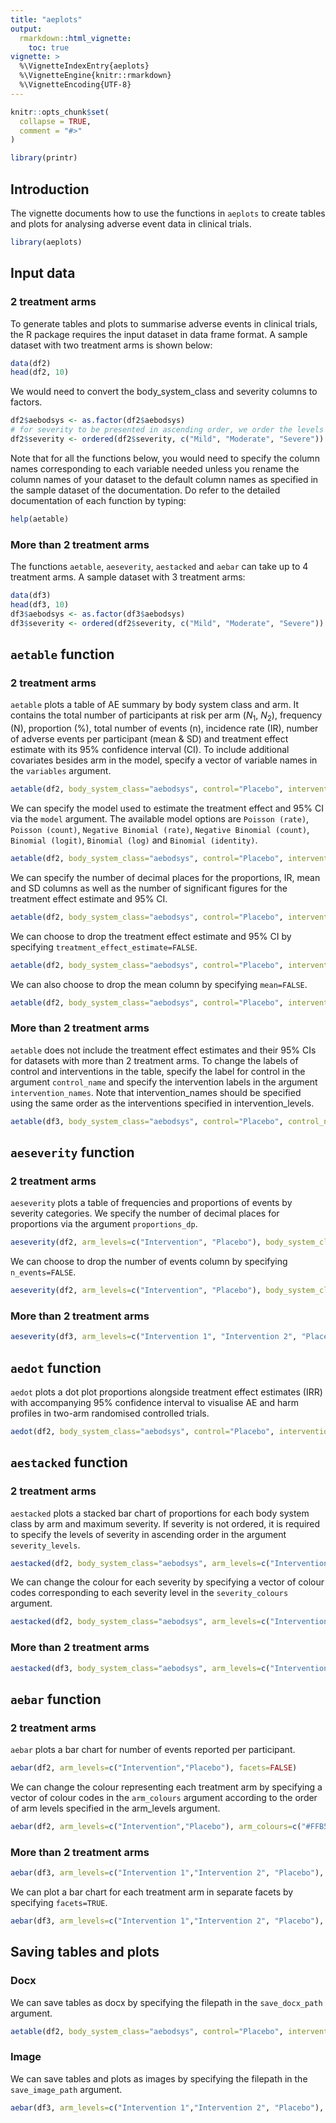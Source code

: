 ```yaml
---
title: "aeplots"
output: 
  rmarkdown::html_vignette:
    toc: true
vignette: >
  %\VignetteIndexEntry{aeplots}
  %\VignetteEngine{knitr::rmarkdown}
  %\VignetteEncoding{UTF-8}
---
```


```r
knitr::opts_chunk$set(
  collapse = TRUE,
  comment = "#>"
)
```

```r
library(printr)
```

## Introduction
The vignette documents how to use the functions in `aeplots` to create tables and plots for analysing adverse event data in clinical trials.
```r
library(aeplots)
```

## Input data
### 2 treatment arms
To generate tables and plots to summarise adverse events in clinical trials, the R package requires the input dataset in data frame format. A sample dataset with two treatment arms is shown below:
```r
data(df2)
head(df2, 10)
```

We would need to convert the body_system_class and severity columns to factors.
```r
df2$aebodsys <- as.factor(df2$aebodsys)
# for severity to be presented in ascending order, we order the levels
df2$severity <- ordered(df2$severity, c("Mild", "Moderate", "Severe"))
```

Note that for all the functions below, you would need to specify the column names corresponding to each variable needed unless you rename the column names of your dataset to the default column names as specified in the sample dataset of the documentation. Do refer to the detailed documentation of each function by typing:
```r
help(aetable)
```


### More than 2 treatment arms
The functions `aetable`, `aeseverity`, `aestacked` and `aebar` can take up to 4 treatment arms. A sample dataset with 3 treatment arms:
```r
data(df3)
head(df3, 10)
df3$aebodsys <- as.factor(df3$aebodsys)
df3$severity <- ordered(df2$severity, c("Mild", "Moderate", "Severe"))
```

## `aetable` function
### 2 treatment arms
`aetable` plots a table of AE summary by body system class and arm. It contains the total number of participants at risk per arm ($N_{1}$, $N_{2}$), frequency (N), proportion (%), total number of events (n), incidence rate (IR), number of adverse events per participant (mean & SD) and treatment effect estimate with its 95% confidence interval (CI). To include additional covariates besides arm in the model, specify a vector of variable names in the `variables` argument.
```r
aetable(df2, body_system_class="aebodsys", control="Placebo", intervention_levels=c("Intervention"), treatment_effect_estimate=TRUE, variables = c("variable1", "variable2"))
```

We can specify the model used to estimate the treatment effect and 95% CI via the `model` argument. The available model options are `Poisson (rate)`, `Poisson (count)`, `Negative Binomial (rate)`, `Negative Binomial (count)`, `Binomial (logit)`, `Binomial (log)` and `Binomial (identity)`.
```r
aetable(df2, body_system_class="aebodsys", control="Placebo", intervention_levels=c("Intervention"), treatment_effect_estimate=TRUE, model="Binomial (logit)", variables = c("variable1", "variable2"))
```

We can specify the number of decimal places for the proportions, IR, mean and SD columns as well as the number of significant figures for the treatment effect estimate and 95% CI.
```r
aetable(df2, body_system_class="aebodsys", control="Placebo", intervention_levels=c("Intervention"), treatment_effect_estimate=TRUE, variables = c("variable1", "variable2"), proportions_dp=2, IR_dp=2, mean_dp=2, SD_dp=2, estimate_sf=4, CI_sf=4)
```

We can choose to drop the treatment effect estimate and 95% CI by specifying `treatment_effect_estimate=FALSE`.
```r
aetable(df2, body_system_class="aebodsys", control="Placebo", intervention_levels=c("Intervention"), treatment_effect_estimate=FALSE)
```

We can also choose to drop the mean column by specifying `mean=FALSE`.
```r
aetable(df2, body_system_class="aebodsys", control="Placebo", intervention_levels=c("Intervention"), treatment_effect_estimate=FALSE, mean=FALSE)
```

### More than 2 treatment arms
`aetable` does not include the treatment effect estimates and their 95% CIs for datasets with more than 2 treatment arms. To change the labels of control and interventions in the table, specify the label for control in the argument `control_name` and specify the intervention labels in the argument `intervention_names`. Note that intervention_names should be specified using the same order as the interventions specified in intervention_levels.
```r
aetable(df3, body_system_class="aebodsys", control="Placebo", control_name="No Drug", intervention_levels=c("Intervention 1", "Intervention 2"), intervention_names=c("Drug A", "Drug B"))
```

## `aeseverity` function
### 2 treatment arms
`aeseverity` plots a table of frequencies and proportions of events by severity categories. We specify the number of decimal places for proportions via the argument `proportions_dp`.
```r
aeseverity(df2, arm_levels=c("Intervention", "Placebo"), body_system_class="aebodsys", proportions_dp=2)
```

We can choose to drop the number of events column by specifying `n_events=FALSE`.
```r
aeseverity(df2, arm_levels=c("Intervention", "Placebo"), body_system_class="aebodsys", n_events=FALSE)
```

### More than 2 treatment arms
```r
aeseverity(df3, arm_levels=c("Intervention 1", "Intervention 2", "Placebo"), arm_names=c("Drug A", "Drug B", "No Drug"), body_system_class="aebodsys", n_events=FALSE)
```

## `aedot` function
`aedot` plots a dot plot proportions alongside treatment effect estimates (IRR) with accompanying 95% confidence interval to visualise AE and harm profiles in two-arm randomised controlled trials.
```r
aedot(df2, body_system_class="aebodsys", control="Placebo", intervention="Intervention")
```

## `aestacked` function
### 2 treatment arms
`aestacked` plots a stacked bar chart of proportions for each body system class by arm and maximum severity. If severity is not ordered, it is required to specify the levels of severity in ascending order in the argument `severity_levels`.
```r
aestacked(df2, body_system_class="aebodsys", arm_levels=c("Intervention","Placebo"), severity_levels=c("Mild", "Moderate", "Severe"))
```

We can change the colour for each severity by specifying a vector of colour codes corresponding to each severity level in the `severity_colours` argument. 
```r
aestacked(df2, body_system_class="aebodsys", arm_levels=c("Intervention","Placebo"), severity_levels=c("Mild", "Moderate", "Severe"), severity_colours=c("#D0EE11", "#48B5C4", "#115F9A"))
```

### More than 2 treatment arms
```r
aestacked(df3, body_system_class="aebodsys", arm_levels=c("Intervention 1","Intervention 2", "Placebo"), arm_names=c("Drug A","Drug B", "No Drug"), severity_levels=c("Mild", "Moderate", "Severe"))
```

## `aebar` function
### 2 treatment arms
`aebar` plots a bar chart for number of events reported per participant.
```r
aebar(df2, arm_levels=c("Intervention","Placebo"), facets=FALSE)
```

We can change the colour representing each treatment arm by specifying a vector of colour codes in the `arm_colours` argument according to the order of arm levels specified in the arm_levels argument.
```r
aebar(df2, arm_levels=c("Intervention","Placebo"), arm_colours=c("#FFB55A", "#B2E061"), facets=FALSE)
```

### More than 2 treatment arms
```r
aebar(df3, arm_levels=c("Intervention 1","Intervention 2", "Placebo"), arm_names=c("Drug A","Drug B", "No Drug"), facets=FALSE)
```

We can plot a bar chart for each treatment arm in separate facets by specifying `facets=TRUE`.
```r
aebar(df3, arm_levels=c("Intervention 1","Intervention 2", "Placebo"), arm_names=c("Drug A","Drug B", "No Drug"), facets=TRUE)
```

## Saving tables and plots
### Docx
We can save tables as docx by specifying the filepath in the `save_docx_path` argument.
```r
aetable(df2, body_system_class="aebodsys", control="Placebo", intervention_levels=c("Intervention"), treatment_effect_estimate=TRUE, variables = c("variable1", "variable2"), save_docx_path="table.docx")
```

### Image
We can save tables and plots as images by specifying the filepath in the `save_image_path` argument.
```r
aebar(df3, arm_levels=c("Intervention 1","Intervention 2", "Placebo"), arm_names=c("Drug A","Drug B", "No Drug"), facets=TRUE, save_image_path="image.png")
```

